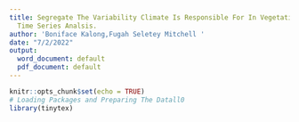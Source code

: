 ```yaml
---
title: Segregate The Variability Climate Is Responsible For In Vegetation Loss Using
  Time Series Analsis.
author: 'Boniface Kalong,Fugah Seletey Mitchell '
date: "7/2/2022"
output:
  word_document: default
  pdf_document: default
---
```


```r
knitr::opts_chunk$set(echo = TRUE)
# Loading Packages and Preparing The Datall0
library(tinytex)
```

\documentclass[10pt]{report}
\begin{document}
	\tableofcontents
	\begin{flushleft}
		\chapter{CHAPTER ONE}
		  \section{INTRODUCTION}
		  All thing change, but how we respond to change is our responsibility, to  fare it or embrasse it. Resisting change leads to one fiat. Our own extinction. Time is a smybole of freedom and peace
		  
		  The purpose of this paper is to establish an understanding in time series analysis on remotely sensed data. Which will introduced us to the fundamentals of time series modeling, including decomposition, autocorrelation and modeling historical changes in Galamsey Operation in Ghana, the Cause,Dangers and it’s Environmental impact.
		  Galamsey("gather them and sell"),(OwusuNimo2018) is the term given by local Ghanaian for illegal small-scale gold mining in Ghana (DavidYawDanquah2019). The major cause of Galamsey is unemployment among the youth in Ghana(Gracia2018). Young university graduates rarely find work and when they do it hardly sustains them. The result is that these youth go the extra mile to earn a living for themselves and their family.
		  Another factor is that lack of job security.
		  
		  On November 13, 2009 a collapse occurred in an illegal, privately owned mine in Dompoase, in the Ashanti Region of Ghana. At least 18 workers were killed, including 13 women, who worked as porters for the miners. Officials described the disaster as the worst mine collapse in Ghanaian history(News2009).
		  
		  Illegal mining causes damage to the land and water supply(Ansah2017). In March 2017, the Minister of Lands and Natural Resources, Mr. John Peter Amewu, gave the Galamsey operators/illegal miners a three-week ultimatum to stop their activities or be prepared to face the law(Allotey2017). The activities by Galamseyers have depleted Ghana’s forest cover and they have caused water pollution, due to the crude and unregulated nature of the mining process(Gyekye2021).
		  
		  Under current Ghanaian constitution, it is illegal to operate as galamseyer.That is to dig on land granted to mining companies as concessions or licenses and any other land in search for gold. In some cases, Galamseyers are the first to discover and work extensive gold deposits before mining companies find out and take over. Galamseyers are the main indicator of the presence of gold in free metallic dust form or they process
		  oxide or sulfide gold ore using liquid mercury.
		  Between 20,000 to 50,000, including thousands from China are believed to be engaged in Galamsey in Ghana.But according to the Information Minister 200,000 and nearly 3 million people, recently are now into Galamsey operation and rely on it for their livelihoods(Burrows2017). Their operations are mostly in the southern part of Ghana where it is believe to have substantial reserves of gold deposits, usually within the area
		  of large mining companies(Barenblitt2021). As a group, they are economically disad vantaged. Galamsey settlements are usually poorer than neighboring agricultural villages. They have high rates of accidents and are exposed to mercury poisoning from their crude processing methods. Many women are among the workers, acting mostly as porters for the miners.
		  \subsection{Background of The Study}
		  As Galamsey is considered an illegal activity, they operations are hidden to the eyes of the authorities.So locating them is quite tricky ,but with satellite imagery ,it now possible to locate their operating and put an end to it. One of the features of Google Earth Engine is the ability to access years of satellite imagery without needing to download, organize, store and process this information. For instance, within the Satellite image
		  
		  
		  collection, now it possible to access imagery back to the 90’s, allowing us to look at areas of interest on the map to visualize and quantify how much things has changed over time. With Earth Engine, Google maintains the data and offers it’s computing power for processing.Users can now access hundreds of time series images and analyze changes across decades using GIS and R or other programming language to analyze these datasets.
		  \subsection{Problem Statement}
		  The Footprint of Galamsey is Spreading at a very faster rate, causing vegetation loss.Other factors accounting to vegetation loss may largely include climate change,urban and exurban development, bush fires. But not much works or research has been done to tell the extent to which Galamsey causes vegetation loss. This research attempts to segregate the variability climate is responsible for in vegetation loss so as to attribute the residual variability to Galamsey and other related activities such as bush-fires etc.
		  \subsection{Research  Question}
		  \subsubsection{Research Objectives}
		  The purpose is to establish an understanding in time series analysis on remotely sensed data. We will be introduced to the fundamentals of time series modeling, including decomposition, autocorrelation and modeling historical changes.
		  \begin{itemize}
		  	\item  Perform time series analysis on satellite derived vegetation indices
		  	
		  	\item  Estimate the extent to which Galamsey causes vegetation loss
		  	
		  	\item  Dissociate or single out the variability climate is responsible for in vegetation loss
		  \end{itemize}
		  \subsection{Significance Of The  Study}
		  \subsection{Scope of The  Study}
		  \subsection{Limitation Of  The Study }
		  Time series modeling aims to build an explanatory model of the data without over fitting the problem set, to use as simple a model as possible while accounting for as much of the data as possible. When breaking down time series data into component parts, remote sensing data has additional limitations that make this more challenging. It is almost inevitable that you will not get this same level of precision from remote sensing data. Additionally, atmospheric conditions can skew the visual results, where the hue of the vegetation changes drastically from image to image due to atmospheric conditions (fog,ground moisture, cloud cover).
		  \subsection{ Organization  of  The  Study}
		\chapter{CHAPTER  TWO}
		\section{LITERATURE REVIEW}
		\subsection{Theoretical Review}
		This literature review will follow narrative approach to gain insight into research topic. A time series is a set of observations, each being recorded at a particular time and the collection of such observation is referred to as time series data. The data is analysed to extract statistical information, characteristics of the data and to predict the output. As the data might tend to follow a pattern in time series data, the Machine Learning model finds it difficult to predict appropriately hence time series analysis and its approaches have made it simpler for prediction. The methods used and results from those methods achieved by former researchers will be summarized including different methods on time series and comparing them with each other.
		
		\subsubsection{What is Time Series Analysis?}
		
		Makridakis and hibon, in time series analysis researchers have conducted a competition named M-competition in 1987 (Makridakis, S., Hibon, M., Lusk, E. and Belhadjali, M., 1987), Where participants could submit their forecasting on 1001 time series data taken from demography, industry, and economics. There were four main findings from the competition were:\\
		\begin{itemize}
		\item	Statistically sophisticated or complex methods do not necessarily provide more accurate forecasts than simpler ones.
		\item	The relative ranking of the performance of the various methods varies according to the accuracy measure being used.
		\item	The accuracy when various methods are being combined outperformed, on average, the individual methods being combined and does very well in comparison to other methods.
		\item	The accuracy of the various methods depends upon the length of the forecasting horizon involved.
		\end{itemize}
		
		The time series data is visualized and analyzed to find out mainly three things, trend, seasonality, and Heteroscedasticity. \\
		
		\textbf{Trend:} It can be defined as the observation of increasing or decreasing pattern over a period. According to Cryer, J.D., 1986. In a stationary time series, mean of the time series data must be constant in time and whereas in general time series the mean is arbitrary function of time.\\
		
		\textbf{Seasonality:} It refers to a cyclic happening of events. A pattern which repeats itself after a period.\\
		
		\textbf{Heteroscedasticity:} It is also known as level; it is defined as the non-constant variance from the mean calculated at different time periods.\\
		
		Few methods do not perform well in forecasting if the data is seasonal, and few do not perform well with trends in the data. Hence trends, seasonality and heteroscedasticity must be considered to select the best statistical method in forecasting. 
		
		\subsubsection{Time Series Forecasting Using Stochastic Models}
		
		The selection of a proper model is extremely important as it reflects the underlying structure of the series and this fitted model in turn is used for future forecasting. A time series model is said to be linear or non-linear depending on whether the current value of the series is a linear or non-linear function of past observations.  
		In general models for time series data can have many forms and represent different stochastic processes. There are two widely used linear time series models in literature. 
		\emph{Autoregressive (AR)} [6, 12, 23] and \emph{Moving Average (MA)} [6, 23] models. Combining these two, the \emph{Autoregressive Moving Average (ARMA)} [6, 12, 21, 23] and \emph{Autoregressive Integrated Moving Average (ARIMA)} [6, 21, 23] models have been proposed in literature. The Autoregressive Fractionally Integrated Moving Average (ARFIMA) [9, 17] model generalizes \textbf{ARMA} and \textbf{ARIMA} models. For seasonal time series forecasting, a variation of \textbf{ARIMA}. The \emph{Seasonal Autoregressive Integrated Moving Average (SARIMA)} [3, 6, 23] model is used. 
		\textbf{ARIMA} model and its different variations are based on the famous Box-Jenkins principle [6, 8,12, 23] and so these are also broadly known as the \textbf{Box-Jenkins models}.  
		Linear models have drawn much attention due to their relative simplicity in understanding and implementation. However many practical time series show non-linear patterns. For example, as mentioned by R. Parrelli in [28], non-linear models are appropriate for predicting volatility changes in economic and financial time series. Considering these facts, various non-linear models have been suggested in literature. Some of them are the famous Autoregressive 
		\emph{Conditional Heteroskedasticity (ARCH)} [9, 28] model and its variations like \emph{Generalized ARCH (GARCH)} [9, 28],\emph{ Exponential Generalized ARCH (EGARCH)} [9] etc., the \emph{Threshold Autoregressive (TAR)} [8, 10] model, the \emph{Non-linear Autoregressive (NAR)} [7] model, the \emph{Non-linear Moving Average (NMA)} [28] model, All the methods consider either of trend, seasonality, or heteroscedasticity to predict the future output. Time series data must be decomposed based on the findings from data analysis. Based on the findings from analysis data must be broken into trend or seasonality.
		\\
		\textbf{Exponential Smoothing Models:}\\
		Time-series data relies on the assumption that the observation at a certain point of time depends on previous observations in time (Cryer, J.D., 1986). The previous observations are given weights as they contribute to the future prediction. The process of weighting is done using a notation called \textbf{‘Theta’} (Cryer, J.D., 1986). To find the best possible value for theta, we must perform sum of squared errors between the actual versus predicted value of the previous observation. Using this process, we can predict the next value but to predict more than one value this process does contribute much as the prediction as going to be same as the previous value.\\
		To understand the methods and to evaluate different models, few concepts like stationarity and differencing must be understood. Both these concepts help in making the core concepts of the methods easy to interpret. \\
		\textbf{Stationarity:}\\
		Stationarity alludes to an irregular process that creates a time-series which has mean, and distribution to be constant through time. Distribution only depends on time and not location in time (Manuca, R. and Savit, R., 1996). If the distribution is same over different time windows is strong stationarity and if only mean and variance are similar, then it is weak stationarity. Irrespective of strong or weak, stationarity helps build a class of models such Autoregression (AR), Moving Average (MA), ARIMA (Witt, A., Kurths, J. and Pikovsky, A., 1998). \\
		
		An MA(q) process is always stationary, irrespective of the values the MA parameters [23]. The conditions regarding stationarity and invertibility of AR and MA processes also hold for an ARMA process. An ARMA(p, q) process is stationary if all the roots of the characteristic equation $ \phi(L) = 0 $ lie outside the unit circle. Similarly, if all the roots of the lag equation 
		$ \theta (L) = 0 $ lie outside the unit circle, then the ARMA(p, q) process is invertible and can be expressed as a pure AR process..\\
		\textbf{Differencing:}\\
		This concept is used to make trending and seasonal data stationary. Subtraction between current observation and previous observation is the process of differencing. It helps in making the mean constant (Dickey, D.A. and Pantula, S.G., 1987). \\
		\textbf{Autoregressive models (AR):}\\
		\textbf{AR} work on a concept called lags which is defined as the forecast of a series is solely based on the past values in the series (Cryer, J.D., 1986). Formula for Autoregression AR(1):  $\displaystyle y_{t} = \omega + \phi Y _{t-1}+ e_{t}$ is stationary when $ |\phi_{1}| < 1,  $ with a constant mean $\displaystyle \mu = \frac{\omega}{1-\phi_{1}} $ and constant variance $ \displaystyle \gamma_{o} = \frac{\sigma^{2}}{1-\phi_{1}^{2}} $
		 
		Where ; \quad	
		$ y_{t}$  = Target ,\quad
		$\omega$= Intercept,\quad
		$\phi$= Coefficient,\quad
		$Y _{t-1}$=Lagged target,\quad
		$e_{t}$= Error\\
		It depends only on one lag in the past and also called  \emph{AR model of order one} (Shibata, R., 1976). Autoregressive models are also known as long memory models as they must keep the memory of all the lags until its initial start point and must calculate their value. If there is any shock incident in the past which must have led to fluctuations in the data, it will have its effect on the present value which makes the model quite sensitive to shocks (Shibata, R., 1976). \\
		
		
		E.	\textbf{Moving Average (MA):}
		The moving average model forecasts a series based on the past error in the series called error lags. Hunter, J.S., Formula for moving average method is given as:\\
		$ y_{t} = \omega + \theta e _{t-1}+ e_{t}$
		\\
		In (2), all the abbreviations are same to AR model formula except,   = Previous error
		There arises a question as this method uses the error for the previous value but when it reaches to the first point there will be no previous value, to overcome this the average of the series is considered as the value before the starting point. These are short memory models as the error in the past will not have much effect on the future value (Hunter, J.S., 1986).
		
		F.	\textbf{Comparing AR method with MA method}:
		
		Let focus on the two methods which were used in the early years of time series forecasting and compare the performance of each model on a particular task. Testing against general autoregressive and moving average error models where the regressors include lagged dependent variables. (Godfrey, L.G., 1978) In their paper have explained the order of the error process under the alternate hypothesis using lagrange multiplier test (Silvey, S.D., 1959). As per the tests the errors of both the models were similar, but the constraints were  different under which the tests were performed are also to be considered. As they have concluded in their paper stating that that the outcome of the model’s performance depends on the estimate chosen to be null hypothesis or alternate hypothesis.\\
		
		In addition, paper written by (Baltagi, B.H. and Li, Q., 1995), Demonstrates the comparison of AR and MA model using Burke, Godfrey, and Termayne test. To the error component model. They explained choosing of this test is because these are simple to implement as they only require within residual or OLS residual (Baltagi, B.H. and Li, Q., 1995). The outcome of the experiment was explained as when the test used within residual AR model performed well but had problems, if the test used OLS residual MA model performance was good. They have concluded stating that MA will performance much better when the parameters are changed.\\
		
		The findings of both the paper were quite different but one cannot prove either of the model to be better as the performance depends on the parameters used in the model. Each model is unique to its use case, and it depends on the user to choose accordingly based on the data.\\
		
		\textbf{Autocorrelation and Partial Autocorrelation Functions (ACF and PACF) }\\
		To determine a proper model for a given time series data, it is necessary to carry out the ACF and PACF analysis. These statistical measures reflect how the observations in a time series are related to each other. For modeling and forecasting purpose it is often useful to plot the ACF and PACF against consecutive time lags. These plots help in determining the order of AR and MA terms. For a time series $ {x(t),t = 0,1, 2,...} $ the \emph{Autocovariance} [21, 23] at lag \emph{k} is defined as:
		$\mu$ is the mean of the time series, i.e. $ \mu = E\left[x_{t}\right]  $. The autocovariance at lag zero i.e. $ y_{0} $ is the variance of the time series. From the definition it is clear that the autocorrelation coefficient $ p_{k} $ is dimensionless and so is independent of the scale of measurement. Also, clearly $ -1 \leq p_{k} \leq 1 $. Statisticians Box and Jenkins [6] termed $ y_{k} $ as the theoretical Autocovariance Function (ACVF) and $ p_{k} $ as the theoretical Autocorrelation Function (ACF). 
		Another measure, known as the Partial Autucorrelation Function (PACF) is used to measure the correlation between an observation \emph{k} period ago and the current observation, after controlling for observations at intermediate lags (i.e. at lags < k ) [12]. At lag 1, PACF(1) is same as ACF(1). The detailed formulae for calculating PACF are given in [6, 23]. 
		
		
		
		Normally, the stochastic process governing a time series is unknown and so it is not possible to determine the actual or theoretical ACF and PACF values. Rather these values are to be estimated from the training data, i.e. the known time series at hand. The estimated ACF and PACF values from the training data are respectively termed as sample ACF and PACF [6, 23].  
		As given in [23], the most appropriate sample estimate for the ACVF at lag k is  \textbf{ACF} plot is useful in determining the type of model to fit to a time series of length N. Since \textbf{ACF} is symmetrical about lag zero, it is only required to plot the sample \textbf{ACF} for positive lags, from lag one on-wards to a maximum lag of about \emph{N/4}. The sample \textbf{PACF} plot helps in identifying the maximum order of an AR process.
		\textbf{Autoregressive Moving Average (ARMA) model:}\\
		
		ARMA model is a combination of AR and MA models. The equation of the AR model of order one, when it reaches to the starting point will have infinite moving average (Choi, B., 2012). In ARMA model p and q have to defined, where p = number of significant terms in ACF and q = number of significant terms in PACF.\\
		
		To determine the optimal value for p and q there are two ways:
		\begin{itemize}
	    \item	Plotting patterns in correlation
		\item	Automatic selection techniques
		\end{itemize}
		\textbf{1) Plotting patterns in correlation: }
		
		There are two functions used for plotting patterns in correlation:
		\textbf{a)	Auto correlation factor (ACF):} It is the correlation between the observations at the current time stamp and observations at the previous time stamp (Hagan, M.T. and Behr, S.M., 1987). 
		\textbf{b)	Partial auto correlation factor (PACF):} The correlation between the observations at two different time stamps, assuming both observations are correlated to the observations at another time stamp (Hagan, M.T. and Behr, S.M., 1987). 
		
		\textbf{2) Automatic selection techniques: }
		
		There are three commonly used techniques for automatic selection of time series model:
		\textbf{a)	Minimum info criteria (MINIC)}: This builds multiple combinations of models across a grid search of AR and MA terms. It then finds the model with lowest Bayesian information criteria (Stadnytska, T., Braun, S. and Werner, J., 2008). \\
		\textbf{b)	Squared canonical correlations (SCAN):} It looks at correlation matrix of the data, then it compares it with its lags. It then looks at the eigen values from the correlation matrix to find the combination of AR and MA probably having SCAN as 0. It finds the pair as the best where the convergence is quickest (Stadnytska, T., Braun, S. and Werner, J., 2008).\\
		\textbf{c)	The extended sample auto correlation function (ESACF):} As it is known that AR and MA are related. Essentially it filters out the AR terms until only MA piece is left. This process is repeated until fewest AR terms are left and maximum MA terms (Stadnytska, T., Braun, S. and Werner, J., 2008).\\
		It completely depends on the individual to choose from either of the methods helping them to find the optimal value of p and q for better performance of the model.\\
		
		H.	\textbf{Autoregressive Integrated Moving average (ARIMA):}
		
		To understand ARIMA model, we need to understand ARMA model as this is just an extension to ARMA model. Essentially, we need to make data stationary to feed it to a machine learning model. It is done by through differencing. ARIMA models are mathematically written as ARIMA(p,d,q), where p and q are same as ARMA model but d = number of first differences (Yu, G. and Zhang, C., 2004, May). 
		
		I.	\textbf{Seasonal Autoregressive Integrated Moving Average (SARIMA):}
		
		SARIMA models were introduced to handle seasonality in the data. Seasonality is different from stationarity; however, seasonality can be handled using stationarity up to some extent, but seasonal correlations cannot be eliminated completely. SARIMA models are mathematically written as SARIMA$(p,d,q)(P,D,Q)^{s}$.
		Where;
		\begin{itemize}
		\item	P = Number of seasonal AR terms.\item D = Number of seasonal differences. \item Q = Number of seasonal MA terms \item s = Length of the season.
		\end{itemize}
		  Removing seasonality will help the model to perform better but getting rid of seasonality in data is a difficult task to do.
		
		J.	\textbf{Comparing ARIMA method with SARIMA method:}
		
		In comparison to ARIMA and SARIMA, (Valipour, M., 2015) investigated it on long-term runoff forecasting in the United States. The results have shown that SARIMA models have performed better than ARIMA model. However, it was seen that SARIMA models were very sensitive and a slight change in a parameter would result in poor performance of the model.
		
		(Wang, S., Li, C. and Lim, A., 2019) have used ARIMA and SARIMA models from the perspective of Linear System Analysis, Spectra Analysis and Digital Filtering. It was shown that ARIMA and SARIMA both have not performed well and  the researchers were forced to look beyond these models for better performance. They have mentioned that ARMA-SIN model was better but have also said it is relatively difficult to study and understand the concepts compared to ARIMA and SARIMA model.
		
		The findings from the (Valipour, M., 2015) have proven SARIMA to better however, their claim contradicts when it was to be compared with the findings of (Wang, S., Li, C. and Lim, A., 2019). The use of a particular method must be based on the data, after the analysis it is known if that the data has trend, they must choose ARIMA and if the data has seasonality, choosing SARIMA would be helpful. 
		
		\subsubsection{ADVANTAGES AND DISADVANTAGES OF TIME SERIES FORECASTING}
		\textbf{Advantages of time series forecasting:}
		\begin{itemize}
		\item	Time series forecasting is of high accuracy and simplicity.
		\item	 It can be used to analyze how the changes associated with the data point picked correlate with changes in other variables during the same time span.
		\item	Statistical techniques have been developed to analyze time series in such a way that the factor that influences the fluctuation of the series may be identified and handled.
		\item	It can give good output with less variables. As regression models fail with less variables, time series models will work better and effectively.
		\end{itemize}
		\textbf{Disadvantages of time series forecasting:}
		\begin{itemize}
			\item 	Time series models can easily be overfitted, which lead to false results.
			\item	It works well with short term forecasting but does not work well with long term forecasting.
			\item	It is sensible to outliers, if the outliers are not handled properly then it could lead to wrong predictions.
			\item	The different elements that impact the fluctuations of a series cannot be fully adjusted by the time series analysis
		\end{itemize}

		
		\subsubsection{Time Series Forecasting Using Support Vector Machines}
		Concept of Support Vector Machines 
		Till now, we have studied about various stochastic and neural network methods for time 
		series modeling and forecasting. Despite of their own strengths and weaknesses, these methods are quite successful in forecasting applications.  Recently, a new statistical learning theory, viz. the Support Vector Machine (SVM) has been receiving increasing attention for classification and forecasting [18, 24, 30, 31]. SVM was developed by Vapnik and his co-workers at the AT \& T Bell laboratories in 1995 [24, 29, 33]. Initially SVMs were designed to solve pattern classification problems, such as optimal character recognition, face identification and text classification, etc. But soon they found wide applications in other domains, such as function approximation, regression estimation and time series prediction problems [24, 31, 34]. 
		Vapnik’s SVM technique is based on the Structural Risk Minimization (SRM) principle 
		[24, 29, 30]. The objective of SVM is to find a decision rule with good generalization ability through selecting some particular subset of training data, called support vectors [29, 31, 33]. In this method, an optimal separating hyperplane is constructed, after non-linearly mapping the input space into a higher dimensional feature space. Thus, the quality and complexity of SVM solution does not depend directly on the input space [18, 19].  
		Another important characteristic of SVM is that here the training process is equivalent to solving a linearly constrained quadratic programming problem. So, contrary to other networks’ training, the SVM solution is always unique and globally optimal. However a major disadvantage of SVM is that when the training size is large, it requires an enormous amount of computation which increases the time complexity of the solution [24].
		\subsubsection{Forecast Performance Measures }
		While applying a particular model to some real or 
		simulated time series, first the raw data is divided into two parts, viz. the Training Set and Test 
		Set. The observations in the training set are used for constructing the desired model. Often a 
		small subpart of the training set is kept for validation purpose and is known as the Validation 
		Set. Sometimes a preprocessing is done by normalizing the data or taking logarithmic or other 
		transforms. One such famous technique is the Box-Cox Transformation [23]. Once a model is 
		constructed, it is used for generating forecasts. The test set observations are kept for verifying 
		how accurate the fitted model performed in forecasting these values. If necessary, an inverse 
		transformation is applied on the forecasted values to convert them in original scale. In order to 
		judge the forecasting accuracy of a particular model or for evaluating and comparing different 
		models, their relative performance on the test dataset is considered. 
		Due to the fundamental importance of time series forecasting in many practical situations, 
		proper care should be taken while selecting a particular model. For this reason, various 
		performance measures are proposed in literature [3, 7, 8, 9, 24, 27] to estimate forecast 
		accuracy and to compare different models. These are also known as performance metrics [24]. 
		Each of these measures is a function of the actual and forecasted values of the time series. 
		
		
		
		In this chapter we shall describe few important performance measures which are frequently 
		used by researchers, with their salient features. 
		
		
		
		\textbf{Description of Various Forecast Performance Measures} \\
		 In each of the forthcoming definitions, $ y_{t} $ is the actual value, $ f_{t} $ is the forecasted value, $ e_{t} = y_{t} - f_{t} $ is the forecast error and n is the size of the test set. Also, $ \displaystyle \bar{y} = \frac{1}{n}\sum_{t=1}^{n}y_{t} $ is the test mean and $\displaystyle \sigma^{2} = \frac{1}{n-1}\sum_{t=1}^{n}(y_{t}-\bar{y})^{2} $is the test variance.  
		
		
		
		\textbf{The Mean Forecast Error (MFE) }\\
		This measure is defined as [24] $ \displaystyle MFE = \frac{1}{n}\sum_{t=1}^{n}e_{t} $ The properties of MFE are: 
		\subsection{Empirical Review}
		LULC data are records that documents to what extent a region is covered by wetlands, forests, agriculture, impervious surfaces, and 	other land and water forms. These water forms include open water  or wetlands. Land use shows how people use landscape either for conservation, development, agriculture or mixed uses [6, 7]. Changes In land can be identified by analysing satellite imagery. However, land use cannot be identified from satellite imagery. Satellite imagery give us  information that helps in understanding the present landscape. Furthermore, to see changes	through time, different years are needed. With this information, we can assess  decades of data as well as  insight into the possible effects of these changes that has occured and make better decisions before they can cause great harm.	According to [10], five defferent types of LULC pattern were classified barren lands such as Galamsey Site, agricultural lands, urban lands, quarries, and free water bodies, to detect the 25years LULC change in the western Nile delta of Egypt. Supervised maximum likelihood classification (MLC)	method together with landsat images were used in Erdas Imagine software. The finding shows a significant
		change in barren land changing into agricultural land continuously	from 1984 to 2009.\\
		
		Similarly, in [1] used the maximum likelihood algorithm (MLA) and Markov chain model (MCA) to study the \textbf{LULC} classification using \textbf{ArcGIS} and future prediction using Idiri respectively in	Kathmandu city Nepal. Built-up, water body, forest area, open field and cultivated land classes classified. Results show built-up area significantly increased, and water body, forest area, open	field and cultivated land decrease downward trend from 1976 to 2009. Furthermore, the Markov chain Analysis prediction for 2017	shows that in 2017 Urban area will increase to cover 72.24 $\%$ of	the total land in Kathmandu and cultivated land remains only	20.90 $\%$. Waterbody and the open field will increase respectively	by 0.59$\%$, 0.19$\%$ whereas forest land decrease by 0.47$\%$. \\
		
		Furthermore, in [10], They made used of the Maximum likelihood classification	(MLC), Change detection and spatial matrix analysis to analyse	land cover change of fifty-year period (1954 to 2004) in Avellino 	Italy. The result shows 4 LULC classes, with urban land use increasing rapidly affecting the cultivated land mostly, while woodland and grassland cover decrease was at a lower rate.	Moreover, in [11] studied the LULC changes and structure in	Dhaka metropolitan, Bangladesh in a period of 1975 to 2005.	Maximum Likelihood Classification (MLC) and transition matrix	method were used for LULC classification and rate/ pattern of	LULC. The Result shows six classes in LULC of the water body,
		vegetation, bare soil, cultivated land built-up and wetland/lowland.	Also, a significant increase in the built-up land, while cultivated	land, vegetation and wetland decreased accordingly from 1975 to	2005.\\
		
		Also,  [12] used Maximum Likelihood Classification and comparison method to study the \textbf{LULC} classification and change respectively from 1976 to 2003 in Tirupati, India. The results show 6 \textbf{LULC} classes, agricultural land, built-up, dense forest, plantation, water spread and other land, a significant increase in built-up	area, plantation forests and other land, while a decrease on the part	of the waterbody, dense forest and agricultural land was noticed.\\
		
		Moreover, in [13] studied the \textbf{LULC} change in Duzce plain Turkey. Supervised classification and the Corine land cover nomenclature methods used. The result shows 5 \textbf{LULC} classes as urban	fabric, forest, heterogeneous agricultural land, inland wasteland	and (Industrial, commercial, and transport) units with an accuracy	assessment between 92.41 $\%$ and 97.3 $\%$ for \textbf{LULC} map 2010 and	1987 respectively. Also, a significant change in LULC was noticed with 11.2$\%$ increase in agricultural area and 335$\%$ decrease	of forest land.
		Also, a significant increase and a decrease of \textbf{LULC} were noticed between the years 1973, 1985, and 2000 within the classes.\\
		
		Also, in [16] studied the 20 years spatiotemporal \textbf{LULC} in Hawalbagh block India, the supervised classification using, Maximum	Likelihood Classification was used. The result shows 5 LULC	classes namely agriculture, barren, built-up, vegetation, and water	body, where 3.51\% and 3.55\% increase in vegetation and built-up	areas, while a decrease of 5.46\%, 1.52\% and 0.08\% of barren land	agriculture, and water body respectively was noticed.\\
		
		Furthermore, in [17] study the \textbf{LULC} change of watershed in Pakistan from 1992 to 2012 using the supervised classification of	maximum likelihood algorithm in Erdas Imagine. The finding	shows 5 \textbf{LULC} classes agriculture, bare soil/rocks, settlements, vegetation and water. Also, the water body and vegetation are	decreasing in favour of settlements, agriculture and bare soil rapidly from 38.2\% and 74.3\% respectively.\\
		
		Also, in [18] study, both unsupervised (ISODATA) and supervised (MLA) methods were used for LULC classification. Change
		detection and Markov change analysis methods used to measure 	the LULC changes and generate future LULC map respectively in 	Mansoura and Talkha of Egypt from 1985 to 2010. The finding 	shows four LULC classes viz agriculture, barren land, built-up	area and water body. Also, a significant change was noticed in	agricultural land and built-up area to tune of 33$\%$ decrease and	30$\%$ increase respectively, while barren land and water bodies
		changes were minimal.\\
		
		Similarly, in [19] studied the LULC classification of Sawantwadi taluka, in India. The hybrid, parametric (MLA and ISODATA),	and nonparametric (DT) methods were used. The finding shows	the classified LULC of the forest, water, built-up, agriculture, 	plantation, fallow land, open and dense shrubland, stone quarry,and grassland with an accuracy assessment of 93$\%$ and koppa of	0.92.\\
		
		Also, in [20] measured the LULC change in Seramban. In the	study, Natural Breaks (Jenks) and Normalized Difference Vegetation Index (NDVI) methods were used for classification and difference from 1990 to 2000. The result shows four classes of	LULC viz barren land, built-up area, vegetation and water body. A	13$\%$ decrease in vegetation cover was noticed while other land	use/ land cover increase by 3.7$\%$ accordingly with an accuracy	assessment of 87$\%$ and 88$\%$ respectively.\\
		
		Likewise, in [21] studied twenty-five years the spatiotemporal	urban growth of Kuala Lumpur, using the Maximum Likelihood	Classification (MLC) method for years 1989, 2001 and 2014. The	result shows 4 LULC classes agriculture, urban/built-up, forest,	and water body. Also, a rapid increase of the built-up areas and	agricultural land was noticed while other land covers decrease very significantly.\\
		
		Also, in [22] used NDVI method to study the LULC change of	Sambas watershed, in Malaysia for the years 1990, 2002 and 2013.	The results show 5 LULC classes viz barren land, forest, grassland,	shrub and water body. A significant decrease in the forest cover was noticed, while barren land and grassland was increasing accordingly throughout the period.\\
		
		Also, in [23] studied the ten years LULC changes of Aluva taluk, in India from 2000 to 2010. Supervised classification (MLA) and	Change Detection Analysis were used for LULC classification and	mapping. The result shows 8 LULC classes viz Agriculture, Built	up, Cropland, Fallow land, Forest deciduous, Forest evergreen,	Plantation, and Waterbody. A significant change in some LULC	was noticed.	Furthermore, in [24] used change detection matrix in the study of
		LULC change of Kolong River basin of India in the years 1967-68 and 2014. The finding shows six LULC classes viz agricultural	land, built- up, forest, open space, shrub and wetland. A significant change in two primary land use, agricultural land and built-up	area with the former decreasing in the year 1967-68 and the later
		increasing much in the year 2014 respectively.\\
		
		Similarly, in [25] used supervised \emph{Maximum likelihood classification (MLC)}, and \emph{multi-layer Perceptron-Markov chain analysis(MLP-MCA)} to monitor the LULC changes as well predict future	\textbf{LULC} changes in Patna India. The result shows seven classes of	LULC viz agriculture, built-up, Fallow land, Riverbed, Shrubs,	Vegetation, Water bodies. A slight change in the \textbf{LULC} was noticed across the classes, in a decrease and increases pattern. Also,	the prediction shows significant changes in the built-up area.\\
		Moreover, in [26] studied 31 years \textbf{LULC} change in Beressa Watershed Ethiopia from 1984 to 2015. Unsupervised ISODATA
		using Erdas imagine and Change Detection methods were used in
		\textbf{LULC} classification and change magnitude respectively. The finding shows six classes of \textbf{LULC} viz barren land, farmland, forest/plantation, grazing land, settlement, and water body. A continuous increase in settlement and farmland, while grazing land and	barren were decreasing over the three decades.\\
		
		Furthermore, in [27] studied \textbf{LULC} changes in Udhaim river basin	in Iraq using Landsat TM image for 2006 and OLI 2015. Spectral	indices \textbf{(NDVI, NDBI, NDWI, NDBaI, and CI)} methods were	used to study for \textbf{LULC} classification and changes. The finding	shows 5 \textbf{LULC} according to each index viz bare land, built-up,	soil crust, vegetation and water body. Also, significant changes	were noticed in the LULC with 3\% increase soil crust, and 2.43\%,	0.6\%, 0.55\% and 0.22\% decrease in vegetation cover, built-up	area, bare land and water body respectively.\\
		
		Likewise, in [28] study the \textbf{LULC} of Kan basin from 2000 to 2016.	Supervised classification of (MLA) method and Change Detection	Analysis were used. The finding shows 5 \textbf{LULC} classes viz bareland, built up, garden, pasture, and water body. Also, found a	slight increase of 0.3\% and 0.2 \% of pasture and build-up areas	respectively, while bare land, garden, and water body decrease	slightly over sixteen years by 0.4\% and 0.01\% respectively with	an accuracy assessment of 86\% and 89\% for years 2000 and 2016	respectively.\\
		
		Moreover, in [29] study the \textbf{LULC} change of hotspot area in Pune	region using Landsat images for 1972, 1992, and 2012. Change	Detection and Statistical Cluster Analysis method for LULC	change were used. The result shows 10 \textbf{LULC} classes viz cropland,	fallow land, forests, industrial, rivers, rural, tree clads and Wastelands with an accuracy assessment range from 77\% to 97\%. A	significant change was noticed, an increase in fallow land, industrial, and built-up areas around the hotspot region.\\
		
		Also, in [30] studied ten years \textbf{LULC} change and transformations
		in Kanyakumari coast India. The study used supervised classification of (MLA) and Change Detection. The finding shows 8 \textbf{LULC} classes viz barren land, built-up, beach face, cultivable lands, fallow land, mining, vegetation, and water body. A significant	change in the coastal \textbf{LULC} of Kanyakumari was noticed, some	\textbf{LULC} changing to another over the ten-year period with accuracy	assessment of 81.16\% and 77.52\% for image 2000 and 2011 respectively.\\
		
		Also, in [31] study the \textbf{LULC} change in Tanguar Haor, Bangladesh. The study used supervised classification in (MLA) for classification and \textbf{CVA}, \textbf{NDVI} and \textbf{NDWI} analysis were used to for	change detection analysis. The result shows 4 \textbf{LULC} classes deep water, vegetation, shallow water, and settlement. A significant change in the \textbf{LULC} with about 40\% of the total area transformation, i.e. changing from one \textbf{LULC} to another.\\
		
		Furthermore, in [32] used Google Earth and GIS Operation to	study the LULC changes in Muar sub-district in Malaysia from
		the year 2010 to 2015. The results show 6 \textbf{LULC} classes viz agriculture, barren land, built-up, forest, open/ reaction space and	roads. Also shows a significant change in the overall LULC across	the district, i.e. some land covers a been converted into another	form.\\
		
		Also, in [33] studied the spatial-temporal \textbf{LULC} change in Astrakhan city, Russia, from the year 2000 to 2015. Supervised (MLA)	and change detection analysis was used to classify the \textbf{LULC} and	monitor the \textbf{LULC} change within the period. The result shows 5	\textbf{LULC} classes viz agriculture, bare-land, settlements, vegetation	and water body. It further shows large vegetation dilapidation and	water logging in different parts of the. Astrakhan city	Also, in [34] used supervised (MLA) classification and Stochastic	Markov (St Markov) method, to study the \textbf{LULC} change and predict future urban land use in Jodhpur City in India from 1990 to	2000. The finding shows 5 \textbf{LULC} classes viz built-up, mining area,	other land, vegetation, and water body. It further shows the rates	of changes from one LULC to the other.\\
		
		Furthermore, in [35] studied the \textbf{LULC} change Khan-Kali watershed and Anas River from Gujarat, India between the year 2001	and 2011. Supervised classification (MLA) and \textbf{NDVI} and \textbf{NDWI}	methods were used for LULC classification and change detection	respectively. The results 7 \textbf{LULC} classes viz agriculture, barren	land, built-up, forest, riverine sand, shrubland, and water body	with an overall accuracy assessment of 91.8\% and 95.5\% for years	2001 and 2011 respectively. Also, a significant increase in the	water body and shrub land while a decrease in the forest, barren
		land and riverine LULC.\\
		
		Moreover, in [36] studied \textbf{LULC} classification in Okara, Pakistan.	The supervised classification of \textbf{MLA} and \emph{Synthetic Aperture Radar (SAR)} methods were used. The finding shows four classes	of LULC, barren land, built-up, water body and vegetation, with	an overall accuracy of 80\% and 0.69 Kappa coefficients.	Also, in [37] in their study, \emph{Google Earth Engine (GEE)} and \emph{Normalized Difference Vegetation Index (NDVI)} method were used	for \textbf{LULC} classification and detect major \textbf{LULC} changes from	1985 to 2014 in Beijing respectively. The finding shows seven	classes of \textbf{LULC} viz cropland, grassland, forest, shrub, water body,	built-up, and barren land, with an overall accuracy of 86.61\%.\\
		
		
	

```r

#if(!require("pacman")){install.packages("pacman")}
pacman::p_load(char = c('rgee','reticulate','raster','tidyverse',
                'dplyr','sf','mapview','mapeddit','caret','forcats','reticulate',
                'rgee', 'remotes', 'magrittr', 'tigris', 'tibble', 'stars', 'stars',
                'st', 'lubridate', 'imputeTS', 'leaflet', 'classInt', 'RColorBrewer',
                'ggplot2', 'googledrive', 'geojsonio', 'ggpubr','cartogram'), 
               install = F, update = F, character.only = T)
```
```r
library(rgee)

library(reticulate)
#ee_install() 
ee_check()
```
```r
ee_Initialize("kalong",drive = TRUE) # initialize GEE, 
#this will have you log in to Google Drive

```
```r
library('sf')
# Load shape file

#setwd("C:/Users/Guy/Documents/GitHub/Artisanal-Mining-In-Ghana-Galamsey/New Regions")
aoi <- read_sf('Ghana shp file/GHA/gadm41_GHA_1.shp')
aoi <- st_transform(aoi, st_crs(4326))
aoi.ee <- st_bbox(aoi) %>% 
st_as_sfc() %>% 
sf_as_ee() #Converts it to an Earth Engine Object


```

These functions return the QA value from MODIS imagery and apply a quality Mask, returning quality masked EVI values, this technique was adapted from one presented by Cesar Aybar (one of the rgee authors) [here](https://csaybar.github.io/blog/2020/06/15/rgee_02_io/).

```r
getQABits <- function(image, qa) {
  # Convert binary (character) to decimal (little endian)
  qa <- sum(2^(which(rev(unlist(strsplit(as.character(qa), "")) == 1))-1))
  # Return a mask band image, giving the qa value.
  image$bitwiseAnd(qa)$lt(1)
}

mod.clean <- function(img) {
  # Extract the NDVI band
  ndvi_values <- img$select("EVI")
  # Extract the quality band
  ndvi_qa <- img$select("SummaryQA")
  # Select pixels to mask
  quality_mask <- getQABits(ndvi_qa, "11")
  # Mask pixels with value zero.
  ndvi_values$updateMask(quality_mask)$divide(ee$Image$constant(10000)) #0.0001 is the MODIS Scale Factor
}

modis.evi <- ee$ImageCollection("MODIS/006/MOD13Q1")$filter(ee$Filter$date('2000-01-01','2022-01-01'))$map(mod.clean)
```
Now we will create a hexagonal grid over the study area
```r
library(tibble)
aoi.proj <- st_transform(aoi, st_crs(2392))
hex <- st_make_grid(x = aoi.proj, cellsize = 17280, square = FALSE) %>%
st_sf() %>%
rowid_to_column('hex_id')
hex <- hex[aoi.proj,]
plot(hex)
```
Now we will use the grid created above to extract the mean EVI values within each cell for the years 2000-2020.
```r
#This will take about 30 minutes
if(readline(prompt = "Hit enter to proceed or type 'no' to download the data from G-Drive. ") == "no"){
googledrive::drive_download(file = 
                              googledrive::as_id("https://drive.google.com/drive/folders/1ZnCpYz38ezSU1XG7ixJ2sPg_DX7bO07J?usp=sharing"),overwrite = T)
  #https://drive.google.com/drive/folders/1ZnCpYz38ezSU1XG7ixJ2sPg_DX7bO07J?usp=sharing
evi.df <- read.csv("rgee_file_2d44527a3b0e_2022_07_28_15_40_52.csv")
evi.df <- evi.df[,3:ncol(evi.df)]
colnames(evi.df) <- c('hex_id', stringr::str_replace_all(substr(colnames(evi.df[, 2:ncol(evi.df)]), 2, 11), "_", "-")) #Convert dates to unambiguous format
} else {
#This will take about 30 minutes
paste0(system.time(expr = aoi.evi <- ee_extract(x = modis.evi, y = hex["hex_id"], sf = FALSE, scale = 250, fun = ee$Reducer$mean(), via = "drive", quiet = T))/60, " Minutes Elapsed. ")
evi.df <- as.data.frame(aoi.evi)
colnames(evi.df) <- c('hex_id', stringr::str_replace_all(substr(colnames(evi.df[, 2:ncol(evi.df)]), 2, 11), "_", "-"))
write.csv(x = evi.df, file = "~/rgee_file_2d44527a3b0e_2022_07_28_15_40_52.csv")}
```
Which we are going to perform a time series analysis on the data within each grid cell. But first, we will work through the procedure one step at a time.

```r
evi.hw.lst <- list() #Create an empty list, this will be used to house the time series projections for each cell. 
evi.dcmp.lst <- list() #Create an empty list, this will be used to house the time series decomposition for each cell.
evi.trend <- data.frame(hex_id = evi.df$hex_id, na.cnt = NA, NA_Values = NA, Trend = NA, P_value = NA, R_Squared = NA, Standard_Error = NA, Trend_Strength = NA, Seasonal_Strength = NA) #This data frame will hold the trend data
Dates <- data.frame(date = seq(as.Date('2001-01-01'), as.Date('2019-11-01'), "month"))
Dates$month <- month(Dates$date)
Dates$year <- year(Dates$date)
i <- 1
```

```r
#converting the data to a transposed data frame
tsv <- data.frame(evi = t(evi.df[i, 2:ncol(evi.df)])) 
colnames(tsv) <- c("evi")
#write.csv(tsv,"Data/tsv.csv")
head(tsv) #let's take a look
```
\chapter{CHAPTER THREE}
		\section{METHODOLOGY}
		Time series data is the collection of observations made sequentially at different points in time.Because data points in time series are collected at adjacent time periods there is potential for correlation between observations. we propose some new tools to allow machine learning classifiers to cope with time series data. We first argue that, time-series classification problems can be solved by detecting and combining local properties or patterns in time series. Then, a technique is proposed to find patterns which are useful for classification. These patterns are combined to build interpretable classification rules.
		First, we will pull Sentinel 2 to select NDVI and EVI data from Google Earth Engine,applying a quality filter to mask poor quality pixels.Instead of performing our analysis on the imagery itself, we will be summarizing the mean NDVI and EVI value , this will allow the analysis to take less time while producing a visually appealing and informative map.Some cells may not contain NDVI and EVI for a given month, to correct this, we will apply smoothing method using an ARIMA function.
		Once NA values are remove, we will decompose the time series to remove seasonality and fit a linear model to the normalized data.
		Once we have extracted the linear trend, we will then make a move to classifier our dataon the map and map it.
		
		\subsection{Research Design}
		\subsection{Specification of the Model}
		\subsubsection{Data Representation}
		\subsubsection{The Analysis Of Variance (ANOVA) Method}
		\subsubsection{The Empirical * Theory model}
		\subsubsection{Assumptions Underlying EBCT Model 1}
		\subsubsection{Parameter Estimation}
		

```r
#We want to get an idea of the number of entries with no EVI value
na.cnt <- length(tsv[is.na(tsv)]) 
evi.trend$na.cnt[i] <- na.cnt
td <- tsv %>% 
  mutate(month = month(as.Date(rownames(tsv))), year = year(as.Date(rownames(tsv)))) %>% 
  group_by(year, month) %>%
  summarise(mean_evi = mean(evi, na.rm = T), .groups = "keep") %>%
  as.data.frame()
head(td)
```

That looks better! Unfortunately though, there are a number of dates which don't have any evi value at all, let's figure out which ones these are.

```r

td$date <- as.Date(paste0(td$year, "-", td$month, "-01"))
dx <- Dates[!(Dates$date %in% td$date),]
```

```r
dx$mean_evi <- NA
tdx <- rbind(td, dx) %>% 
  arrange(date)
write.csv(tdx,"Data/tdx.csv")
tdx <- read.csv("Data/tdx.csv")
head(tdx)
```
```r
na.cnt <- length(tdx[is.na(tdx)])
# Convert data to time series.
tdx <- ts(data = tdx$mean_evi, start = c(2001, 1), end = c(2019, 11), frequency = 12) 
plot(tdx)
```
```r
library(imputeTS)
tdx <- if(na.cnt > 0){imputeTS::na_kalman(tdx, model = "auto.arima", smooth = T)} else {
    tdx
}
plot(tdx)
```
```r
tdx.dcp <- stl(tdx, s.window = 'periodic')
plot(tdx.dcp)
```
```r
library(forecast)
Tt <- trendcycle(tdx.dcp)
St <- seasonal(tdx.dcp)
Rt <- remainder(tdx.dcp)
plot(Tt)
plot(St)
plot(Rt)
```
# Stationarity
When investigating a time series, one of the first things to check before building an ARIMA model is to check that the series is stationary. That is, it needs to be determined that the time series is constant in mean and variance are constant and not dependent on time.

Here, we will look at a couple methods for checking stationarity. If the time series is provided with seasonality, a trend, or a change point in the mean or variance, then the influences need to be removed or accounted for.
# Augmented Dickey–Fuller (ADF) t-statistic test for unit root
Another test we can conduct is the Augmented Dickey–Fuller (ADF) t-statistic test to find if the series has a unit root (a series with a trend line will have a unit root and result in a large p-value).
```r
library(tseries)
adf.test(Rt)
adf.test(Tt)
adf.test(tdx)
```
#Autocorrelation Function (ACF)
Identify if correlation at different time lags goes to 0
```r
plot.new()
frame()
# The Stationary Signal and ACF
plot(Rt,col= "red", main = "Stationary Signal")
acf(Rt, lag.max = length(Rt),
    xlab = "lag #", ylab = 'ACF', main = '')

#The Trend Signal anf ACF

plot(Tt,col= "red",main = "Trend Signal")
acf(Tt, lag.max = length(Tt),
    xlab = "lag#", ylab = "ACF", main = '')
```
Notably, the stationary signal (top left) results in few significant lags that exceed the confidence interval of the ACF (blue dashed line, bottom left) . In comparison, the time series with a trend (top right) results in almost all lags exceeding the confidence interval of the ACF (bottom right). Qualitatively, we can see and conclude from the ACFs that the signal on the left is stationary (due to the lags that die out) while the signal on the right is not stationary (since later lags exceed the confidence interval).

```r
tdx <- data.frame(time = c(1:length(tdx)), trend = tdx - tdx.dcp$time.series[,1])
trend.summ <- summary(lm(formula = trend ~ time, data = tdx))

```
\chapter{CHAPTER  FOUR}
		\section{ANALYSES AND FINDINGS}
		\subsubsection{Summary Statistics}
		\subsubsection{Distribution of Time Series Trend.}
```r

#ggdensity(tdx, x = "tmie",y = "trend",fill = "#0073C2FF",color ="#0073C2FF",add = "mean",rug = TRUE)
```
		\subsubsection{Time Series Trend Of Insurance  Claim In  Ghana Data}
		\subsubsection{The Analysis Of Variance (ANOVA) Model Estimates.}
		\subsubsection{The Empirical * Model Approach}
		\subsubsection{Comparing ANOVA model and * model Premium E}
		\subsubsection{Expected Claims versus Actual Claims}
		\subsubsection{Goodness of Fit Test}
```r
plot(tdx)
abline(a = trend.summ$coefficients[1,1], b = trend.summ$coefficients[2,1], col = 'blue')
```
```r
# Count of na values to dataframe
# Calculating Trend and Seasonal Strength
evi.trend$NA_Values[i] <- na.cnt 
evi.trend$Trend[i] <- trend.summ$coefficients[2,1]
evi.trend$Trend_Strength[i] <- round(max(0,1-(var(Rt)/var(Tt+Rt))),1)
evi.trend$Seasonal_Strength[i] <- round(max(0,1-(var(Rt)/var(St+Rt))),1)
evi.trend$P_value[i] <- trend.summ$coefficients[2,4]
evi.trend$R_Squared[i] <- trend.summ$r.squared
evi.trend$Standard_Error[i] <- trend.summ$sigma
evi.trend[i,]
```

```r
#plot(evi.hw <- forecast::hw(y = tdx, h = 12, damped = T))
```



		\chapter{CHAPTER  FIVE}
		\section{CONCLUSIONS AND RECOMMENDATIONS}
		\subsubsection{Summary}
			Broadly speaking, in this introductory we have presented a state-of-the-art of the following popular time series forecasting models with their salient features:
		\begin{itemize}
			\item  The Box-Jenkins or ARIMA models for linear time series forecasting. 
			\item Some non-linear stochastic models, such as NMA, ARCH. 
			\item SVM based forecasting models; LS-SVM and DLS-SVM.
		\end{itemize} 
		\subsubsection{ Conclusions}
		It has been seen that, the proper selection of the model orders (in case of ARIMA), the number of input, hidden, output  and the constant hyper-parameters (in case of SVM) is extremely crucial for successful forecasting. We have discussed the two important functions. \textbf{AIC} and \textbf{BIC}, which are frequently used for \textbf{ARIMA} model selection. 
	
		We have considered a few important performance measures for evaluating the accuracy of forecasting models. It has been understood that for obtaining a reasonable knowledge about the overall forecasting error, more than one measure should be used in practice. The last chapter contains the forecasting results of our experiments, performed on six real time series datasets. 
		Our satisfactory understanding about the considered forecasting models and their successful implementation can be observed form the five performance measures and the forecast diagrams, we obtained for each of the six datasets. However in some cases, significant deviation can be seen among the original observations and our forecast values. In such cases, we can suggest that a suitable data preprocessing, other than those we have used in our work may improve the forecast performances. 
		\subsubsection{Recommendations}
		Time series forecasting is a fast growing area of research and as such provides many scope for future works. One of them is the Combining Approach, i.e. to combine a number of different and dissimilar methods to improve forecast accuracy. A lot of works have been done towards this direction and various combining methods have been proposed in literature [8, 14, 15, 16]. 
		Together with other analysis in time series forecasting, we have thought to find an efficient combining model, in future if possible. With the aim of further studies in time series modeling and forecasting


\section{References}
	\end{flushleft}

\end{document}


